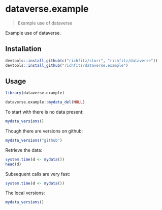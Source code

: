 # dataverse.example

> Example use of dataverse

Example use of dataverse.

## Installation

```r
devtools::install_github(c("richfitz/storr", "richfitz/dataverse"))
devtools::install_github("richfitz/dataverse.example")
```

## Usage

```r
library(dataverse.example)
```

```r
dataverse.example::mydata_del(NULL)
```

To start with there is no data present:

```r
mydata_versions()
```

Though there are versions on github:

```r
mydata_versions("github")
```

Retrieve the data:

```r
system.time(d <- mydata())
head(d)
```

Subsequent calls are very fast:

```r
system.time(d <- mydata())
```

The local versions:

```r
mydata_versions()
```
